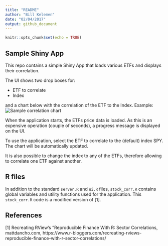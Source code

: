```yaml
---
title: "README"
author: "Bill Kelemen"
date: "02/04/2017"
output: github_document
---
```


```r
knitr::opts_chunk$set(echo = TRUE)
```

## Sample Shiny App

This repo contains a simple Shiny App that loads various ETFs and displays their correlation. 

The UI shows two drop boxes for:

- ETF to correlate
- Index

and a chart below with the correlation of the ETF to the Index. Example:
![Sample correlation chart](sample-chart.png)

When the application starts, the ETFs price data is loaded. As this is an expensive operation (couple of seconds), a progress message is displayed on the UI.

To use the application, select the ETF to correlate to the (default) index SPY. The chart will be automatically updated.

It is also possible to change the index to any of the ETFs, therefore allowing to correlate one ETF against another.

## R files

In addition to the standard `server.R` and `ui.R` files, `stock_corr.R` contains global variables and utility functions used for the application. This `stock_corr.R` code is a modified version of [1].

## References

[1] Recreating RView’s ”Reproducible Finance With R: Sector Correlations, mattdancho.com, https://www.r-bloggers.com/recreating-rviews-reproducible-finance-with-r-sector-correlations/




